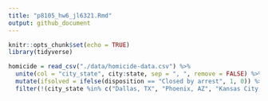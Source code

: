 ```yaml
---
title: "p8105_hw6_jl6321.Rmd"
output: github_document
---
```


```r
knitr::opts_chunk$set(echo = TRUE)
library(tidyverse)
```

```r
homicide = read_csv("./data/homicide-data.csv") %>% 
  unite(col = "city_state", city:state, sep = ", ", remove = FALSE) %>% 
  mutate(ifsolved = ifelse(disposition == "Closed by arrest", 1, 0)) %>% 
  filter(!(city_state %in% c("Dallas, TX", "Phoenix, AZ", "Kansas City, MO", "Tulsa, AL"))) 
```

